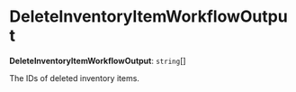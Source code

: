 
# DeleteInventoryItemWorkflowOutput

 **DeleteInventoryItemWorkflowOutput**: `string`[]

The IDs of deleted inventory items.
